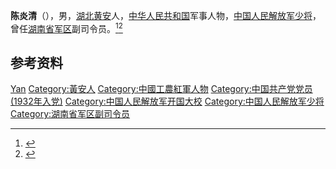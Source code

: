 '''陈炎清'''（{{bd|1910年||1996年|}}），男，[[湖北|湖北]][[黄安县|黄安]]人，[[中华人民共和国|中华人民共和国]]军事人物，[[中国人民解放军少将|中国人民解放军少将]]，曾任[[湖南省军区|湖南省军区]]副司令员。<ref>{{Cite book|title=中国抗日战争人物大词典|author=刘景泉主编; 沈久泉, 王凯捷, 李卓副主编|publisher=天津大学出版社|year=1999|isbn=|location=|pages=}}</ref><ref>{{Cite book|title=湖南百科全书|author=禹舜主编; 洪期钧副主编|publisher=岳麓书社|year=1999|isbn=|location=长沙|pages=}}</ref>

== 参考资料 ==
{{reflist}}

{{中国人物小作品}}

{{Authority control}}
{{DEFAULTSORT:Chen陈}}
[[Category:陈姓|Yan]]
[[Category:黃安人|Category:黃安人]]
[[Category:中國工農紅軍人物|Category:中國工農紅軍人物]]
[[Category:中国共产党党员_(1932年入党)|Category:中国共产党党员 (1932年入党)]]
[[Category:中国人民解放军开国大校|Category:中国人民解放军开国大校]]
[[Category:中国人民解放军少将|Category:中国人民解放军少将]]
[[Category:湖南省军区副司令员|Category:湖南省军区副司令员]]